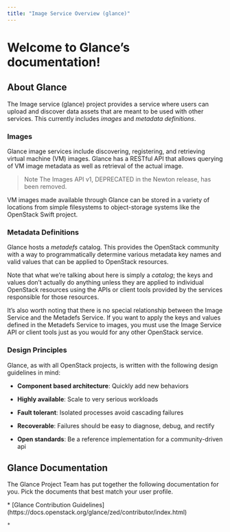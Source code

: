 ```yaml
---
title: "Image Service Overview (glance)"
---
```


# Welcome to Glance’s documentation!

## About Glance

The Image service (glance) project provides a service where users can upload and discover data assets that are meant to be used with other services. This currently includes *images* and *metadata definitions*.

### Images

Glance image services include discovering, registering, and retrieving virtual machine (VM) images. Glance has a RESTful API that allows querying of VM image metadata as well as retrieval of the actual image.

> Note
> The Images API v1, DEPRECATED in the Newton release, has been removed.

VM images made available through Glance can be stored in a variety of locations from simple filesystems to object-storage systems like the OpenStack Swift project.

### Metadata Definitions

Glance hosts a *metadefs* catalog. This provides the OpenStack community with a way to programmatically determine various metadata key names and valid values that can be applied to OpenStack resources.

Note that what we’re talking about here is simply a *catalog*; the keys and values don’t actually do anything unless they are applied to individual OpenStack resources using the APIs or client tools provided by the services responsible for those resources.

It’s also worth noting that there is no special relationship between the Image Service and the Metadefs Service. If you want to apply the keys and values defined in the Metadefs Service to images, you must use the Image Service API or client tools just as you would for any other OpenStack service.

### Design Principles

Glance, as with all OpenStack projects, is written with the following design guidelines in mind:

* **Component based architecture**: Quickly add new behaviors

* **Highly available**: Scale to very serious workloads

* **Fault tolerant**: Isolated processes avoid cascading failures

* **Recoverable**: Failures should be easy to diagnose, debug, and rectify

* **Open standards**: Be a reference implementation for a community-driven api

## Glance Documentation

The Glance Project Team has put together the following documentation for you. Pick the documents that best match your user profile.

<CardGroup cols={1}>
  <Card title="Contributor">
    * [Glance Contribution Guidelines](https://docs.openstack.org/glance/zed/contributor/index.html)

    *
  </Card>

  <Card title="Administrator" />

  <Card title="Operator" />

  <Card title="End User or Third-party Developer" />

  <Card title="Everyone" />
</CardGroup>